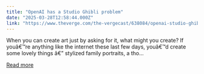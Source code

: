 ```yaml
---
title: "OpenAI has a Studio Ghibli problem"
date: "2025-03-28T12:58:44.000Z"
link: "https://www.theverge.com/the-vergecast/638084/openai-studio-ghibli-images-vergecast"
---
```


When you can create art just by asking for it, what might you create? If youâ€™re anything like the internet these last few days, youâ€™d create some lovely things â€” stylized family portraits, a tho...

[Read more](https://www.theverge.com/the-vergecast/638084/openai-studio-ghibli-images-vergecast)
